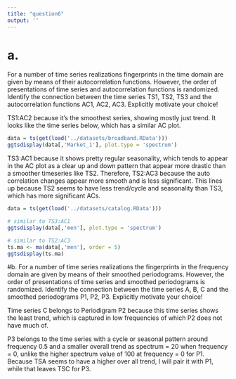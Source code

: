 ```yaml
---
title: "question6"
output: ''
---
```

# a.
For a number of time series realizations fingerprints in the time domain are given by means of their
autocorrelation functions. However, the order of presentations of time series and autocorrelation
functions is randomized. Identify the connection between the time series TS1, TS2, TS3 and the
autocorrelation functions AC1, AC2, AC3. Explicitly motivate your choice!

TS1:AC2 because it's the smoothest series, showing mostly just trend. It looks like the time series below, which has a similar AC plot.

```r
data = ts(get(load('../datasets/broadband.RData')))
ggtsdisplay(data[,'Market_1'], plot.type = 'spectrum')
```

TS3:AC1 because it shows pretty regular seasonality, which tends to appear in the AC plot as a clear up and down pattern that appear more drastic than a smoother timeseries like TS2. Therefore, TS2:AC3 because the auto correlation changes appear more smooth and is less significant. This lines up because TS2 seems to have less trend/cycle and seasonality than TS3, which has more significant ACs.

```r
data = ts(get(load('../datasets/catalog.RData')))

# similar to TS3:AC1
ggtsdisplay(data[,'men'], plot.type = 'spectrum')

# similar to TS2:AC3
ts.ma <- ma(data[,'men'], order = 5)
ggtsdisplay(ts.ma)
```

#b.
For a number of time series realizations the fingerprints in the frequency domain are given by means of
their smoothed periodograms. However, the order of presentations of time series and smoothed
periodograms is randomized. Identify the connection between the time series A, B, C and the smoothed
periodograms P1, P2, P3. Explicitly motivate your choice!

Time series C belongs to Periodigram P2 because this time series shows the least trend, which is captured in low frequencies of which P2 does not have much of.

P3 belongs to the time series with a cycle or seasonal pattern around frequency 0.5 and a smaller overall trend as spectrum = 20 when frequency = 0, unlike the higher spectrum value of 100 at frequency = 0 for P1. Because TSA seems to have a higher over all trend, I will pair it with P1, while that leaves TSC for P3.
